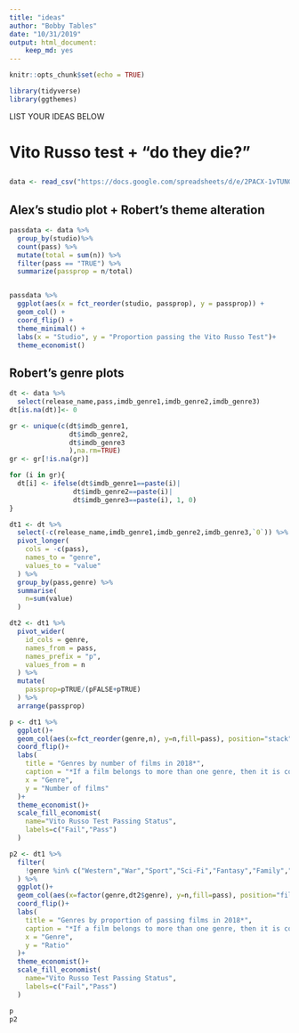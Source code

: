 ```yaml
---
title: "ideas"
author: "Bobby Tables"
date: "10/31/2019"
output: html_document:
    keep_md: yes
---
```


```r
knitr::opts_chunk$set(echo = TRUE)
```

```r
library(tidyverse)
library(ggthemes)
```

LIST YOUR IDEAS BELOW

# Vito Russo test + "do they die?" 

## 

```r
data <- read_csv("https://docs.google.com/spreadsheets/d/e/2PACX-1vTUNGRtA21pSLdSM6uFhYQ5dSGt9QGOLwufShvI9Y5uxyxT4-C888AYzRzPxfjnQyLQqWzeo92SixbZ/pub?gid=1476657733&single=true&output=csv")
```


## Alex's studio plot + Robert's theme alteration 
```r
passdata <- data %>%
  group_by(studio)%>%
  count(pass) %>%
  mutate(total = sum(n)) %>%
  filter(pass == "TRUE") %>%
  summarize(passprop = n/total)


passdata %>% 
  ggplot(aes(x = fct_reorder(studio, passprop), y = passprop)) +
  geom_col() +
  coord_flip() +
  theme_minimal() +
  labs(x = "Studio", y = "Proportion passing the Vito Russo Test")+
  theme_economist()
```

## Robert's genre plots
```r
dt <- data %>% 
  select(release_name,pass,imdb_genre1,imdb_genre2,imdb_genre3)
dt[is.na(dt)]<- 0

gr <- unique(c(dt$imdb_genre1,
               dt$imdb_genre2,
               dt$imdb_genre3
               ),na.rm=TRUE)
gr <- gr[!is.na(gr)]

for (i in gr){
  dt[i] <- ifelse(dt$imdb_genre1==paste(i)| 
                dt$imdb_genre2==paste(i)| 
                dt$imdb_genre3==paste(i), 1, 0)
}

dt1 <- dt %>% 
  select(-c(release_name,imdb_genre1,imdb_genre2,imdb_genre3,`0`)) %>% 
  pivot_longer(
    cols = -c(pass),
    names_to = "genre",
    values_to = "value"
  ) %>% 
  group_by(pass,genre) %>% 
  summarise(
    n=sum(value)
  )

dt2 <- dt1 %>%
  pivot_wider(
    id_cols = genre,
    names_from = pass,
    names_prefix = "p",
    values_from = n
  ) %>%
  mutate(
    passprop=pTRUE/(pFALSE+pTRUE)
  ) %>% 
  arrange(passprop)

p <- dt1 %>% 
  ggplot()+
  geom_col(aes(x=fct_reorder(genre,n), y=n,fill=pass), position="stack")+
  coord_flip()+
  labs(
    title = "Genres by number of films in 2018*",
    caption = "*If a film belongs to more than one genre, then it is counted as an entry for all those genres.",
    x = "Genre",
    y = "Number of films"
  )+
  theme_economist()+
  scale_fill_economist(
    name="Vito Russo Test Passing Status",
    labels=c("Fail","Pass")
  )

p2 <- dt1 %>% 
  filter(
    !genre %in% c("Western","War","Sport","Sci-Fi","Fantasy","Family","Animation")
  ) %>% 
  ggplot()+
  geom_col(aes(x=factor(genre,dt2$genre), y=n,fill=pass), position="fill")+
  coord_flip()+
  labs(
    title = "Genres by proportion of passing films in 2018*",
    caption = "*If a film belongs to more than one genre, then it is counted as an entry for all those genres. Genres with no passing entries are omitted.",
    x = "Genre",
    y = "Ratio"
  )+
  theme_economist()+
  scale_fill_economist(
    name="Vito Russo Test Passing Status",
    labels=c("Fail","Pass")
  )

p
p2
```

